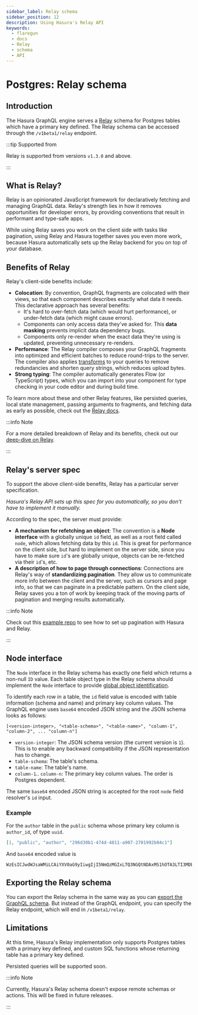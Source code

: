 ```yaml
---
sidebar_label: Relay schema
sidebar_position: 12
description: Using Hasura's Relay API
keywords:
  - flaregun
  - docs
  - Relay
  - schema
  - API
---
```



# Postgres: Relay schema

## Introduction

The Hasura GraphQL engine serves a [Relay](https://relay.dev/) schema
for Postgres tables which have a primary key defined. The Relay schema
can be accessed through the `/v1beta1/relay` endpoint.

<Thumbnail
  src="/img/graphql/core/schema/relay.png"
  alt="Relay API toggle"
  width="1200px"
/>

:::tip Supported from

Relay is supported from versions `v1.3.0` and above.

:::

## What is Relay?

Relay is an opinionated JavaScript framework for declaratively fetching
and managing GraphQL data. Relay's strength lies in how it removes
opportunities for developer errors, by providing conventions that result
in performant and type-safe apps.

While using Relay saves you work on the client side with tasks like
pagination, using Relay and Hasura together saves you even more work,
because Hasura automatically sets up the Relay backend for you on top of
your database.

## Benefits of Relay

Relay's client-side benefits include:

- **Colocation**: By convention, GraphQL fragments are colocated with
  their views, so that each component describes exactly what data it
  needs. This declarative approach has several benefits:
  - It's hard to over-fetch data (which would hurt performance), or
    under-fetch data (which might cause errors).
  - Components can only access data they've asked for. This **data
    masking** prevents implicit data dependency bugs.
  - Components only re-render when the exact data they're using is
    updated, preventing unnecessary re-renders.
- **Performance**: The Relay compiler composes your GraphQL fragments
  into optimized and efficient batches to reduce round-trips to the
  server. The compiler also applies
  [transforms](https://relay.dev/docs/principles-and-architecture/compiler-architecture/#transforms)
  to your queries to remove redundancies and shorten query strings,
  which reduces upload bytes.
- **Strong typing**: The compiler automatically generates Flow (or
  TypeScript) types, which you can import into your component for type
  checking in your code editor and during build time.

To learn more about these and other Relay features, like persisted
queries, local state management, passing arguments to fragments, and
fetching data as early as possible, check out the [Relay docs](https://relay.dev/docs/getting-started/step-by-step-guide/).

:::info Note

For a more detailed breakdown of Relay and its benefits, check out our
[deep-dive on Relay](https://hasura.io/blog/deep-dive-into-relay-graphql-client/).

:::

## Relay's server spec

To support the above client-side benefits, Relay has a particular server specification.

_Hasura's Relay API sets up this spec for you automatically, so you
don't have to implement it manually._

According to the spec, the server must provide:

- **A mechanism for refetching an object**: The convention is a **Node
  interface** with a globally unique `id` field, as well as a root
  field called `node`, which allows fetching data by this `id`. This
  is great for performance on the client side, but hard to implement
  on the server side, since you have to make sure `id`'s are globally
  unique, objects can be re-fetched via their `id`'s, etc.
- **A description of how to page through connections**: Connections
  are Relay's way of **standardizing pagination**. They allow us to
  communicate more info between the client and the server, such as
  cursors and page info, so that we can paginate in a predictable
  pattern. On the client side, Relay saves you a ton of work by
  keeping track of the moving parts of pagination and merging results
  automatically.

:::info Note

Check out this [example repo](https://github.com/hasura/graphql-engine/tree/master/community/sample-apps/react-relay)
to see how to set up pagination with Hasura and Relay.

:::

## Node interface

The `Node` interface in the Relay schema has exactly one field which
returns a non-null `ID` value. Each table object type in the Relay
schema should implement the `Node` interface to provide [global object identification](https://relay.dev/graphql/objectidentification.htm).

To identify each row in a table, the `id` field value is encoded with
table information (schema and name) and primary key column values. The
GraphQL engine uses `base64` encoded JSON string and the JSON schema
looks as follows:

`[<version-integer>, "<table-schema>", "<table-name>", "column-1", "column-2", ... "column-n"]`

- `version-integer`: The JSON schema version (the current version is
  `1`). This is to enable any backward compatibility if the JSON
  representation has to change.
- `table-schema`: The table's schema.
- `table-name`: The table's name.
- `column-1`.. `column-n`: The primary key column values. The order is
  Postgres dependent.

The same `base64` encoded JSON string is accepted for the root `node`
field resolver's `id` input.

### Example

For the `author` table in the `public` schema whose primary key column
is `author_id`, of type `uuid`.

```json
[1, "public", "author", "296d30b1-474d-4011-a907-2701992b04c1"]
```

And `base64` encoded value is

```none
WzEsICJwdWJsaWMiLCAiYXV0aG9yIiwgIjI5NmQzMGIxLTQ3NGQtNDAxMS1hOTA3LTI3MDE5OTJiMDRjMSJd
```

## Exporting the Relay schema

You can export the Relay schema in the same way as you can
[export the GraphQL schema](/graphql/core/guides/export-graphql-schema.mdx). But instead of the
GraphQL endpoint, you can specify the Relay endpoint, which will end in
`/v1beta1/relay`.

## Limitations

At this time, Hasura's Relay implementation only supports Postgres
tables with a primary key defined, and custom SQL functions whose
returning table has a primary key defined.

Persisted queries will be supported soon.

:::info Note

Currently, Hasura's Relay schema doesn't expose remote schemas or
actions. This will be fixed in future releases.

:::
